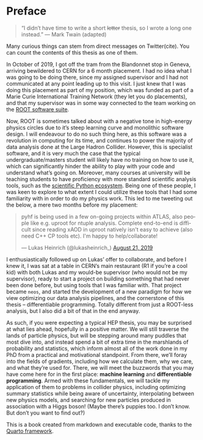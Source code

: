 # Preface {.unnumbered}

> “I didn't have time to write a short ~~letter~~ thesis, so I wrote a long one instead.” ― Mark Twain (adapted)


Many curious things can stem from direct messages on Twitter(cite). You can count the contents of this thesis as one of them.

In October of 2019, I got off the tram from the Blandonnet stop in Geneva, arriving bewildered to CERN for a 6 month placement. I had no idea what I was going to be doing there, since my assigned supervisor and I had not communicated at any point leading up to this visit. I just knew that I was doing this placement as part of my position, which was funded as part of a Marie Curie International Training Network (they let you do placements), and that my supervisor was in some way connected to the team working on the [ROOT software suite]().

Now, ROOT is sometimes talked about with a negative tone in high-energy physics circles due to it's steep learning curve and monolithic software design. I will endeavour to do no such thing here, as this software was a revolution in computing for its time, and continues to power the majority of data analysis done at the Large Hadron Collider. However, this is specialist software, and it is very much the case that the typical undergraduate/masters student will likely have no training on how to use it, which can significantly hinder the ability to play with your code and understand what's going on. Moreover, many courses at university will be teaching students to have proficiency with more standard scientific analysis tools, such as the [scientific Python ecosystem](). Being one of these people, I was keen to explore to what extent I could utilize these tools that I had some familiarity with in order to do my physics work. This led to me tweeting out the below, a mere two months before my placement:

<blockquote class="twitter-tweet"><p lang="en" dir="ltr">pyhf is being used in a few on-going projects within ATLAS, also people like e.g. uproot for ntuple analysis. Complete end-to-end is difficult since reading xAOD in uproot natively isn&#39;t easy to achieve (also need C++ CP tools etc). I&#39;m happy to help/collaborate!</p>&mdash; Lukas Heinrich (@lukasheinrich_) <a href="https://twitter.com/lukasheinrich_/status/1164094904714313729?ref_src=twsrc%5Etfw">August 21, 2019</a></blockquote> <script async src="https://platform.twitter.com/widgets.js" charset="utf-8"></script>

I enthusiastically followed up on Lukas' offer to collaborate, and before I knew it, I was sat at a table in CERN's main restaurant (R1 if you're a cool kid) with both Lukas and my would-be supervisor (who would not be my supervisor), ready to start a project on building something that had never been done before, but using tools that I was familiar with. That project became `neos`, and started the development of a new paradigm for how we view optimizing our data analysis pipelines, and the cornerstone of this thesis -- differentiable programming. Totally different from just a ROOT-less analysis, but I also did a bit of that in the end anyway.

As such, if you were expecting a typical HEP thesis, you may be surprised at what lies ahead, hopefully in a positive matter. We will still traverse the lands of particle physics, but will be stepping around many puddles that most dive into, and instead spend a bit of extra time in the marshlands of probability and statistics, which inform almost all of the work done in my PhD from a practical and motivational standpoint. From there, we'll foray into the fields of gradients, including how we calculate them, why we care, and what they're used for. There, we will meet the buzzwords that you may have come here for in the first place: **machine learning** and **differentiable programming**. Armed with these fundamentals, we will tackle my application of them to problems in collider physics, including optimizing summary statistics while being aware of uncertainty, interpolating between new physics models, and searching for new particles produced in association with a Higgs boson! (Maybe there's puppies too. I don't know. But don't you want to find out?)

This is a book created from markdown and executable code, thanks to the [Quarto framework](http://quarto.com).
